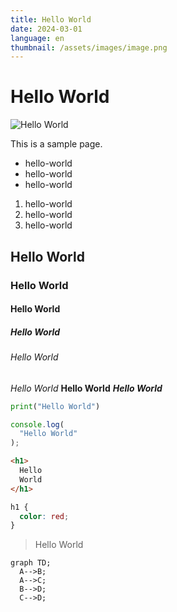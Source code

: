 ```yaml
---
title: Hello World
date: 2024-03-01
language: en
thumbnail: /assets/images/image.png
---
```


# Hello World

![Hello World](/assets/images/image.png)

This is a sample page.

- hello-world
- hello-world
- hello-world

1. hello-world
2. hello-world
3. hello-world

## Hello World

### Hello World

#### Hello World

##### Hello World

###### Hello World

_Hello World_
**Hello World**
**_Hello World_**

```python
print("Hello World")
```

```javascript
console.log(
  "Hello World"
);
```

```html
<h1>
  Hello
  World
</h1>
```

```css
h1 {
  color: red;
}
```

> Hello World

```mermaid
graph TD;
  A-->B;
  A-->C;
  B-->D;
  C-->D;
```
